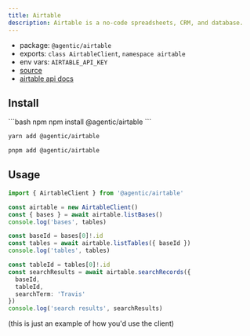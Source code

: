 ```yaml
---
title: Airtable
description: Airtable is a no-code spreadsheets, CRM, and database.
---
```


- package: `@agentic/airtable`
- exports: `class AirtableClient`, `namespace airtable`
- env vars: `AIRTABLE_API_KEY`
- [source](https://github.com/transitive-bullshit/agentic/blob/main/packages/airtable/src/airtable-client.ts)
- [airtable api docs](https://airtable.com/developers/web/api/introduction)

## Install

<CodeGroup>
```bash npm
npm install @agentic/airtable
```

```bash yarn
yarn add @agentic/airtable
```

```bash pnpm
pnpm add @agentic/airtable
```

</CodeGroup>

## Usage

```ts
import { AirtableClient } from '@agentic/airtable'

const airtable = new AirtableClient()
const { bases } = await airtable.listBases()
console.log('bases', tables)

const baseId = bases[0]!.id
const tables = await airtable.listTables({ baseId })
console.log('tables', tables)

const tableId = tables[0]!.id
const searchResults = await airtable.searchRecords({
  baseId,
  tableId,
  searchTerm: 'Travis'
})
console.log('search results', searchResults)
```

(this is just an example of how you'd use the client)
